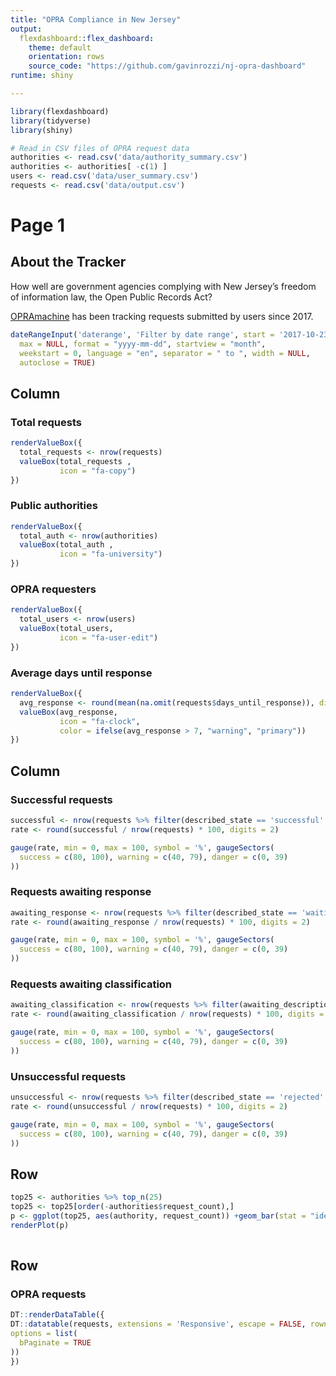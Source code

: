 ```yaml
---
title: "OPRA Compliance in New Jersey"
output: 
  flexdashboard::flex_dashboard:
    theme: default
    orientation: rows
    source_code: "https://github.com/gavinrozzi/nj-opra-dashboard"
runtime: shiny

---
```

  
  ```r
library(flexdashboard)
library(tidyverse)
library(shiny)

# Read in CSV files of OPRA request data
authorities <- read.csv('data/authority_summary.csv')
authorities <- authorities[ -c(1) ]
users <- read.csv('data/user_summary.csv')
requests <- read.csv('data/output.csv')
```
Page 1 {data-navmenu="Home"}
=====================================

About the Tracker {.sidebar}
-----------------------------------------------------------------------
  
How well are government agencies complying with New Jersey's freedom of information law, the Open Public Records Act?

[OPRAmachine](https://opramachine.com/) has been tracking requests submitted by users since 2017.

```r
dateRangeInput('daterange', 'Filter by date range', start = '2017-10-23', end = NULL, min = NULL,
  max = NULL, format = "yyyy-mm-dd", startview = "month",
  weekstart = 0, language = "en", separator = " to ", width = NULL,
  autoclose = TRUE)
```

Column
-----------------------------------------------------------------------

### Total requests

```r
renderValueBox({
  total_requests <- nrow(requests)
  valueBox(total_requests , 
           icon = "fa-copy")
})
```


### Public authorities

```r
renderValueBox({
  total_auth <- nrow(authorities)
  valueBox(total_auth , 
           icon = "fa-university")
})
```

### OPRA requesters

```r
renderValueBox({
  total_users <- nrow(users)
  valueBox(total_users, 
           icon = "fa-user-edit")
})
```

### Average days until response

```r
renderValueBox({
  avg_response <- round(mean(na.omit(requests$days_until_response)), digits = 2)
  valueBox(avg_response, 
           icon = "fa-clock",
           color = ifelse(avg_response > 7, "warning", "primary"))
})
```

Column 
-----------------------------------------------------------------------

### Successful requests

```r
successful <- nrow(requests %>% filter(described_state == 'successful' | described_state == 'partially_successful'))
rate <- round(successful / nrow(requests) * 100, digits = 2)

gauge(rate, min = 0, max = 100, symbol = '%', gaugeSectors(
  success = c(80, 100), warning = c(40, 79), danger = c(0, 39)
))
```

### Requests awaiting response

```r
awaiting_response <- nrow(requests %>% filter(described_state == 'waiting_response'))
rate <- round(awaiting_response / nrow(requests) * 100, digits = 2)

gauge(rate, min = 0, max = 100, symbol = '%', gaugeSectors(
  success = c(80, 100), warning = c(40, 79), danger = c(0, 39)
))
```

### Requests awaiting classification

```r
awaiting_classification <- nrow(requests %>% filter(awaiting_description == 'TRUE'))
rate <- round(awaiting_classification / nrow(requests) * 100, digits = 2)

gauge(rate, min = 0, max = 100, symbol = '%', gaugeSectors(
  success = c(80, 100), warning = c(40, 79), danger = c(0, 39)
))
```

### Unsuccessful requests

```r
unsuccessful <- nrow(requests %>% filter(described_state == 'rejected' | described_state == 'not_held'))
rate <- round(unsuccessful / nrow(requests) * 100, digits = 2)

gauge(rate, min = 0, max = 100, symbol = '%', gaugeSectors(
  success = c(80, 100), warning = c(40, 79), danger = c(0, 39)
))
```

Row
-----------------------------------------------------------------------


```r
top25 <- authorities %>% top_n(25)
top25 <- top25[order(-authorities$request_count),]
p <- ggplot(top25, aes(authority, request_count)) +geom_bar(stat = "identity")+theme(axis.text.x = element_text(angle = 60, hjust = 1))
renderPlot(p)
  
```

Row
-----------------------------------------------------------------------


### OPRA requests
  
  ```r
DT::renderDataTable({
  DT::datatable(requests, extensions = 'Responsive', escape = FALSE, rownames = FALSE,
  options = list(
    bPaginate = TRUE
  ))
})
  ```

